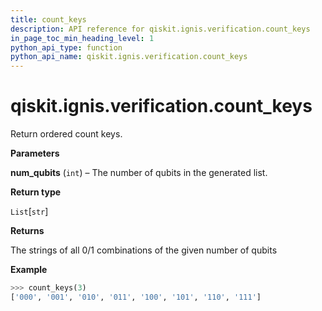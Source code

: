 ```yaml
---
title: count_keys
description: API reference for qiskit.ignis.verification.count_keys
in_page_toc_min_heading_level: 1
python_api_type: function
python_api_name: qiskit.ignis.verification.count_keys
---
```


<span id="qiskit-ignis-verification-count-keys" />

# qiskit.ignis.verification.count\_keys

<Function id="qiskit.ignis.verification.count_keys" isDedicatedPage={true} github="https://github.com/qiskit-community/qiskit-ignis/tree/stable/0.6/qiskit/ignis/verification/tomography/data.py" signature="count_keys(num_qubits)">
  Return ordered count keys.

  **Parameters**

  **num\_qubits** (`int`) – The number of qubits in the generated list.

  **Return type**

  `List`\[`str`]

  **Returns**

  The strings of all 0/1 combinations of the given number of qubits

  **Example**

  ```python
  >>> count_keys(3)
  ['000', '001', '010', '011', '100', '101', '110', '111']
  ```
</Function>

